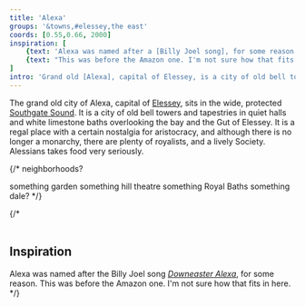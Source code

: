 ```yaml
---
title: 'Alexa'
groups: '&towns,#elessey,the east'
coords: [0.55,0.66, 2000]
inspiration: [
    {text: 'Alexa was named after a [Billy Joel song], for some reason.', url: 'https://open.spotify.com/track/39cFQHfY6tsdMRmSbFse3X?si=9b25889f5f934d0e'},
    {text: "This was before the Amazon one. I'm not sure how that fits in here."}
]
intro: 'Grand old [Alexa], capital of Elessey, is a city of old bell towers and tapestries in quiet halls and white limestone baths overlooking the bay and the Gut of Elessey. It is a regal place with a certain nostalgia for aristocracy, and although there is no longer a monarchy, there are plenty of royalists, and a lively Society.'
---
```


The grand old city of Alexa, capital of [Elessey](), sits in the wide, protected [Southgate Sound](elessey#southgate-sound). It is a city of old bell towers and tapestries in quiet halls and white limestone baths overlooking the bay and the Gut of Elessey. It is a regal place with a certain nostalgia for aristocracy, and although there is no longer a monarchy, there are plenty of royalists, and a lively Society. Alessians takes food very seriously.

{/* neighborhoods?

something garden
something hill
theatre something
Royal Baths
something dale? */}

{/* <br /><br />
## Inspiration

Alexa was named after the Billy Joel song _[Downeaster Alexa](https://open.spotify.com/track/39cFQHfY6tsdMRmSbFse3X?si=9b25889f5f934d0e)_, for some reason. This was before the Amazon one. I'm not sure how that fits in here. */}